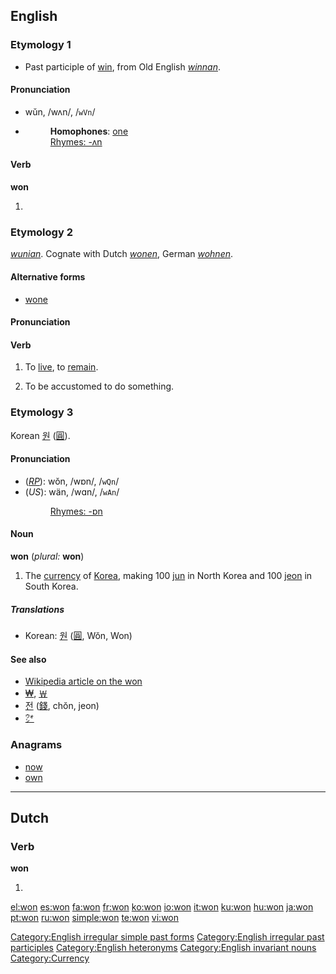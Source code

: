 ==English==

===Etymology 1===
* Past participle of [[win]], from Old English ''[[winnan]]''.

====Pronunciation====
* wŭn, /wʌn/, /<tt>wVn</tt>/
* {{audio|en-us-won.ogg|Audio (US)}}
*: '''Homophones''': [[one]]
*: [[Rhymes:English:-ʌn|Rhymes: -ʌn]]

====Verb====
'''won'''
# {{past of|win}}
<!--do not add translations here; add them to the conjugations of the translations of the infinitive "win"-->
[[Category:English irregular simple past forms]] [[Category:English irregular past participles]]
===Etymology 2===
{{OE.}} ''[[wunian]]''.  Cognate with Dutch ''[[wonen]]'', German ''[[wohnen]]''.

====Alternative forms====
* [[wone]]

====Pronunciation====
{{IPA|/wɒn/}}

====Verb====
{{en-verb}}

# {{context|archaic|or|obsolete|regional}} To [[live]], to [[remain]].
# {{context|archaic|or|obsolete|regional}} To be accustomed to do something.

===Etymology 3===
Korean [[원]] ([[圓]]).

====Pronunciation====
* (''[[RP]]''): wŏn, /wɒn/, /<tt>wQn</tt>/
* (''US''): wän, /wɑn/, /<tt>wAn</tt>/
*: [[Rhymes:English:-ɒn|Rhymes: -ɒn]]

====Noun====
'''won''' (''plural:'' '''won''')<!--note that the plural is the same as the singular-->
# The [[currency]] of [[Korea]], making 100 [[jun]] in North Korea and 100 [[jeon]] in South Korea.

=====Translations=====
* Korean: [[원]] ([[圓]], Wŏn, Won)

====See also====
* [[w:won|Wikipedia article on the won]]
* [[₩]], [[￦]]
* [[전]] ([[錢]], chŏn, jeon)
* [[㌆]]

===Anagrams===
* [[now]]
* [[own]]

[[Category:English heteronyms]]
[[Category:English invariant nouns]]
[[Category:Currency]]

----

==Dutch==

===Verb===
'''won'''

# {{nl-verb-form|n=singular|t=past tense|winnen}}

[[el:won]]
[[es:won]]
[[fa:won]]
[[fr:won]]
[[ko:won]]
[[io:won]]
[[it:won]]
[[ku:won]]
[[hu:won]]
[[ja:won]]
[[pt:won]]
[[ru:won]]
[[simple:won]]
[[te:won]]
[[vi:won]]